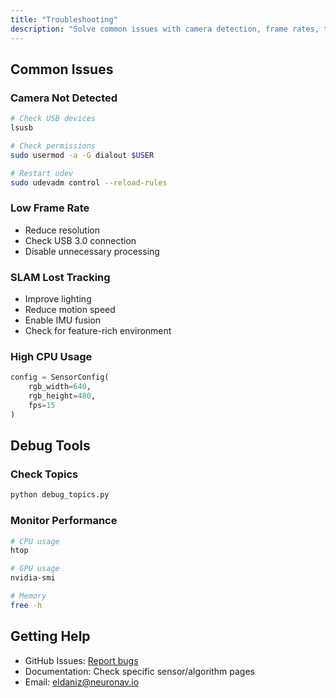 ```yaml
---
title: "Troubleshooting"
description: "Solve common issues with camera detection, frame rates, tracking, and performance"
---
```


## Common Issues

### Camera Not Detected

```bash
# Check USB devices
lsusb

# Check permissions
sudo usermod -a -G dialout $USER

# Restart udev
sudo udevadm control --reload-rules
```

### Low Frame Rate

- Reduce resolution
- Check USB 3.0 connection
- Disable unnecessary processing

### SLAM Lost Tracking

- Improve lighting
- Reduce motion speed
- Enable IMU fusion
- Check for feature-rich environment

### High CPU Usage

```python
config = SensorConfig(
    rgb_width=640,
    rgb_height=480,
    fps=15
)
```

## Debug Tools

### Check Topics

```bash
python debug_topics.py
```

### Monitor Performance

```bash
# CPU usage
htop

# GPU usage
nvidia-smi

# Memory
free -h
```

## Getting Help

- GitHub Issues: [Report bugs](https://github.com/neuronav-io/neuronav-slam-sdk/issues)
- Documentation: Check specific sensor/algorithm pages
- Email: eldaniz@neuronav.io
